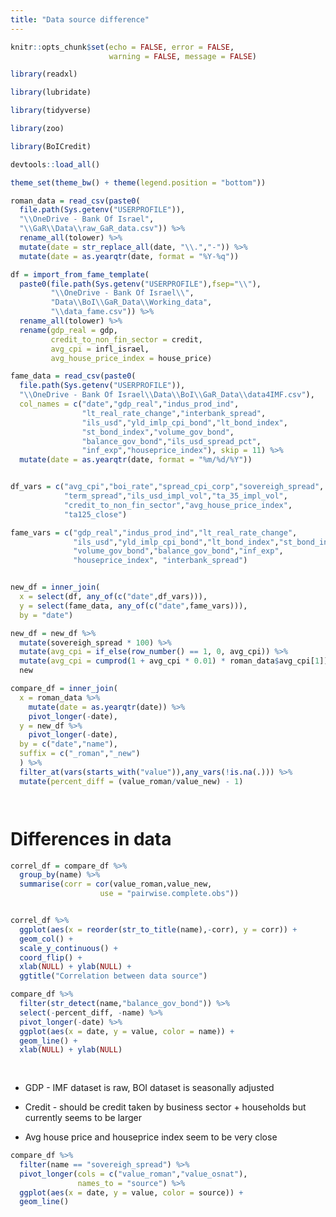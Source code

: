 ```yaml
---
title: "Data source difference"
---
```


```r

knitr::opts_chunk$set(echo = FALSE, error = FALSE,
                      warning = FALSE, message = FALSE)

```



```r

library(readxl)

library(lubridate)

library(tidyverse)

library(zoo)

library(BoICredit)

devtools::load_all()

```


```r

theme_set(theme_bw() + theme(legend.position = "bottom"))

```



```r

roman_data = read_csv(paste0(
  file.path(Sys.getenv("USERPROFILE")),
  "\\OneDrive - Bank Of Israel",
  "\\GaR\\Data\\raw_GaR_data.csv")) %>% 
  rename_all(tolower) %>% 
  mutate(date = str_replace_all(date, "\\.","-")) %>% 
  mutate(date = as.yearqtr(date, format = "%Y-%q"))

df = import_from_fame_template(
  paste0(file.path(Sys.getenv("USERPROFILE"),fsep="\\"),
         "\\OneDrive - Bank Of Israel\\",
         "Data\\BoI\\GaR_Data\\Working_data",
         "\\data_fame.csv")) %>% 
  rename_all(tolower) %>% 
  rename(gdp_real = gdp,
         credit_to_non_fin_sector = credit,
         avg_cpi = infl_israel,
         avg_house_price_index = house_price)

fame_data = read_csv(paste0(
  file.path(Sys.getenv("USERPROFILE")),
  "\\OneDrive - Bank Of Israel\\Data\\BoI\\GaR_Data\\data4IMF.csv"),
  col_names = c("date","gdp_real","indus_prod_ind",
                "lt_real_rate_change","interbank_spread",
                "ils_usd","yld_imlp_cpi_bond","lt_bond_index",
                "st_bond_index","volume_gov_bond",
                "balance_gov_bond","ils_usd_spread_pct",
                "inf_exp","houseprice_index"), skip = 11) %>% 
  mutate(date = as.yearqtr(date, format = "%m/%d/%Y"))



```




```r

df_vars = c("avg_cpi","boi_rate","spread_cpi_corp","sovereigh_spread",
            "term_spread","ils_usd_impl_vol","ta_35_impl_vol",
            "credit_to_non_fin_sector","avg_house_price_index",
            "ta125_close")

fame_vars = c("gdp_real","indus_prod_ind","lt_real_rate_change",
              "ils_usd","yld_imlp_cpi_bond","lt_bond_index","st_bond_index",
              "volume_gov_bond","balance_gov_bond","inf_exp",
              "houseprice_index", "interbank_spread")


new_df = inner_join(
  x = select(df, any_of(c("date",df_vars))),
  y = select(fame_data, any_of(c("date",fame_vars))),
  by = "date")

new_df = new_df %>% 
  mutate(sovereigh_spread * 100) %>% 
  mutate(avg_cpi = if_else(row_number() == 1, 0, avg_cpi)) %>% 
  mutate(avg_cpi = cumprod(1 + avg_cpi * 0.01) * roman_data$avg_cpi[1]) %>% 
  new

```



```r

compare_df = inner_join(
  x = roman_data %>% 
    mutate(date = as.yearqtr(date)) %>% 
    pivot_longer(-date),
  y = new_df %>% 
    pivot_longer(-date),
  by = c("date","name"),
  suffix = c("_roman","_new")
  ) %>% 
  filter_at(vars(starts_with("value")),any_vars(!is.na(.))) %>% 
  mutate(percent_diff = (value_roman/value_new) - 1)




```

# Differences in data



```r

correl_df = compare_df %>% 
  group_by(name) %>% 
  summarise(corr = cor(value_roman,value_new,
                    use = "pairwise.complete.obs"))


correl_df %>% 
  ggplot(aes(x = reorder(str_to_title(name),-corr), y = corr)) + 
  geom_col() + 
  scale_y_continuous() + 
  coord_flip() + 
  xlab(NULL) + ylab(NULL) + 
  ggtitle("Correlation between data source")


```


```r

compare_df %>% 
  filter(str_detect(name,"balance_gov_bond")) %>% 
  select(-percent_diff, -name) %>% 
  pivot_longer(-date) %>% 
  ggplot(aes(x = date, y = value, color = name)) + 
  geom_line() + 
  xlab(NULL) + ylab(NULL)
  
  

```


* GDP - IMF dataset is raw, BOI dataset is seasonally adjusted

* Credit  - should be credit taken by business sector + households but
  currently seems to be larger

* Avg house price and houseprice index seem to be very close







```r

compare_df %>% 
  filter(name == "sovereigh_spread") %>% 
  pivot_longer(cols = c("value_roman","value_osnat"),
               names_to = "source") %>% 
  ggplot(aes(x = date, y = value, color = source)) + 
  geom_line()

```


